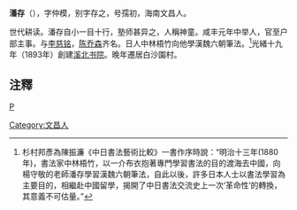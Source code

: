 '''潘存'''（{{bd|?||?|}}），字仲模，别字存之，号孺初，海南文昌人。

世代耕读。潘存自小一目十行，塾师甚异之，人稱神童。咸丰元年中举人，官至户部主事。与[[李慈铭|李慈铭]]，[[陈乔森|陈乔森]]齐名。日人中林梧竹向他學漢魏六朝筆法。<ref>杉村邦彥為陳振濂《中日書法藝術比較》一書作序時說：“明治十三年(1880年)，書法家中林梧竹，以一介布衣抱著專門學習書法的目的渡海去中國，向楊守敬的老師潘存學習漢魏六朝筆法，自此以後，許多日本人士以書法學習為主要目的，相繼赴中國留學，揭開了中日書法交流史上一次‘革命性’的轉換，其意義不可估量。”</ref>光緒十九年（1893年）創建[[溪北书院|溪北书院]]。晚年遷居白沙園村。

== 注釋 ==
{{reflist}}
[[category:清朝戶部主事|P]]
[[Category:文昌人|Category:文昌人]]
{{清朝人物小作品}}